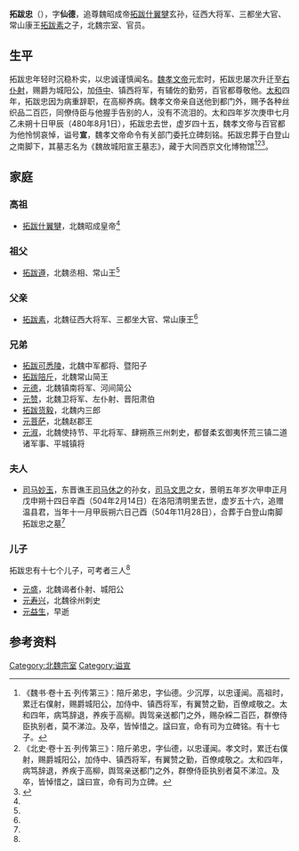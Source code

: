 '''拓跋忠'''（{{bd|436年|| 480年|8月1日 |}}），字'''仙德'''，追尊魏昭成帝[[拓跋什翼犍|拓跋什翼犍]]玄孙，征西大将军、三都坐大官、常山康王[[拓跋素|拓跋素]]之子，北魏宗室、官员。

==生平==
拓跋忠年轻时沉稳朴实，以忠诚谨慎闻名。[[魏孝文帝|魏孝文帝]]元宏时，拓跋忠屡次升迁至[[右仆射|右仆射]]，赐爵为城阳公，加[[侍中|侍中]]、镇西将军，有辅佐的勤劳，百官都尊敬他。[[太和_(北魏)|太和]]四年，拓跋忠因为病重辞职，在高柳养病。魏孝文帝亲自送他到都门外，赐予各种丝织品二百匹，同僚侍臣与他握手告别的人，没有不流泪的。太和四年岁次庚申七月乙未朔十日甲辰（480年8月1日），拓跋忠去世，虚岁四十五，魏孝文帝与百官都为他怜悯哀悼，谥号'''宣'''，魏孝文帝命令有关部门委托立碑刻铭。拓跋忠葬于白登山之南脚下，其墓志名为《魏故城阳宣王墓志》，藏于大同西京文化博物馆<ref name=autogenerated1>《魏书·卷十五·列传第三》：陪斤弟忠，字仙德。少沉厚，以忠谨闻。高祖时，累迁右僕射，赐爵城阳公，加侍中、镇西将军，有翼赞之勤，百僚咸敬之。太和四年，病笃辞退，养疾于高柳。舆驾亲送都门之外，赐杂綵二百匹，群僚侍臣执别者，莫不涕泣。及卒，皆悼惜之。諡曰宣，命有司为立碑铭。有十七子。</ref><ref>《北史·卷十五·列传第三》：陪斤弟忠，字仙德，以忠谨闻。孝文时，累迁右僕射，赐爵城阳公，加侍中、镇西将军，有翼赞之勤，百僚咸敬之。太和四年，病笃辞退，养疾于高柳，舆驾亲送都门之外，群僚侍臣执别者莫不涕泣。及卒，皆悼惜之，諡曰宣，命有司为立碑。</ref><ref name=autogenerated2>{{Citation| last=殷| first=宪| author-link=殷宪| year=2014年| title=《<魏故城阳宣王(拓跋忠)墓志>考》| periodical=《中国国家博物馆馆刊》| volume=| issue=03期| pages=076-083| url=http://www.cnki.com.cn/Article/CJFDTOTAL-ZLBK201403009.htm| doi=| oclc=| accessdate=2015-08-14| archive-date=2018-01-14| archive-url=https://web.archive.org/web/20180114130654/http://www.cnki.com.cn/Article/CJFDTOTAL-ZLBK201403009.htm| dead-url=no}}</ref>。

==家庭==
===高祖===
*[[拓跋什翼犍|拓跋什翼犍]]，北魏昭成皇帝<ref name=autogenerated2 />

===祖父===
*[[拓跋遵|拓跋遵]]，北魏丞相、常山王<ref name=autogenerated2 />

===父亲===
*[[拓跋素|拓跋素]]，北魏征西大将军、三都坐大官、常山康王<ref name=autogenerated2 />

===兄弟===
*[[拓跋可悉陵|拓跋可悉陵]]，北魏中军都将、暨阳子
*[[拓跋陪斤|拓跋陪斤]]，北魏常山简王
*[[元德_(北魏)|元德]]，北魏镇南将军、河间简公
*[[元赞_(上谷侯)|元赞]]，北魏卫将军、左仆射、晋阳肃伯
*[[拓跋货毅|拓跋货毅]]，北魏内三郎
*[[元菩萨|元菩萨]]，北魏赵郡王
*[[元淑|元淑]]，北魏使持节、平北将军、肆朔燕三州刺史，都督柔玄御夷怀荒三镇二道诸军事、平城镇将

===夫人===
*[[司马妙玉|司马妙玉]]，东晋谯王[[司马休之|司马休之]]的孙女，[[司马文思|司马文思]]之女，景明五年岁次甲申正月戊申朔十四日辛酉（504年2月14日）在洛阳清明里去世，虚岁五十六，追赠温县君，当年十一月甲辰朔六日己酉（504年11月28日），合葬于白登山南脚拓跋忠之墓<ref name=autogenerated2 />

===儿子===
拓跋忠有十七个儿子，可考者三人<ref name=autogenerated1 />
*[[元盛|元盛]]，北魏谒者仆射、城阳公
*[[元寿兴|元寿兴]]，北魏徐州刺史
*[[元益生|元益生]]，早逝

==参考资料==
{{reflist}}

[[Category:北魏宗室|Category:北魏宗室]]
[[Category:谥宣|Category:谥宣]]